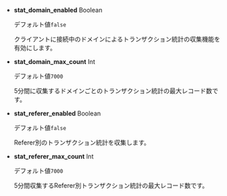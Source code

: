 -   **stat_domain_enabled** <span class='type'>Boolean</span>

    デフォルト値`false`

    クライアントに接続中のドメインによるトランザクション統計の収集機能を有効にします。

-   **stat_domain_max_count** <span class='type'>Int</span>

    デフォルト値`7000`

    5分間に収集するドメインごとのトランザクション統計の最大レコード数です。

<!-- 

* **stat_mtrace_enabled** <span class='type'>Boolean</span>

  기본값 `false`

  멀티 서버 트랜잭션에서 Caller & Callee 간에 버전별 의존성 통계를 수집합니다.

* **stat_mtrace_max_count** <span class='type'>Int</span>

  기본값 `7000`

  멀티 서버 트랜잭션에서 Caller & Callee 간에 버전별 의존성 통계의 최대 레코드 수입니다.

-->

-   **stat_referer_enabled** <span class='type'>Boolean</span>

    デフォルト値`false`

    Referer別のトランザクション統計を収集します。

-   **stat_referer_max_count** <span class='type'>Int</span>

    デフォルト値`7000`

    5分間収集するReferer別トランザクション統計の最大レコード数です。
